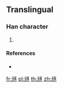 ==Translingual==

===Han character===
{{Han char|rn=10|rad=儿|as=09|sn=11|four=|canj=MUMSO|ids=⿺元豕}}

# {{defn|Han|sort=儿09}}

====References====
* {{Han ref|kx=0125.201|dkj=|dj=|hdz=|uh=34AE|ud=13486|bh=|bd=}}

[[fr:㒮]]
[[pl:㒮]]
[[th:㒮]]
[[zh:㒮]]